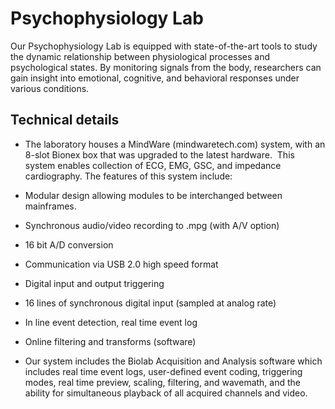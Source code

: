 # Psychophysiology Lab

Our Psychophysiology Lab is equipped with state-of-the-art tools to study the dynamic relationship between physiological processes and psychological states. By monitoring signals from the body, researchers can gain insight into emotional, cognitive, and behavioral responses under various conditions.

## Technical details

-   The laboratory houses a MindWare (mindwaretech.com) system, with an 8-slot Bionex box that was upgraded to the latest hardware.  This system enables collection of ECG, EMG, GSC, and impedance cardiography. The features of this system include:

-   Modular design allowing modules to be interchanged between mainframes.

-   Synchronous audio/video recording to .mpg (with A/V option)

-   16 bit A/D conversion

-   Communication via USB 2.0 high speed format

-   Digital input and output triggering

-   16 lines of synchronous digital input (sampled at analog rate)

-   In line event detection, real time event log

-   Online filtering and transforms (software)

-   Our system includes the Biolab Acquisition and Analysis software which includes real time event logs, user-defined event coding, triggering modes, real time preview, scaling, filtering, and wavemath, and the ability for simultaneous playback of all acquired channels and video.
